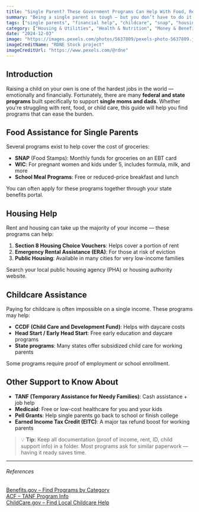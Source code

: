 ```yaml
---
title: "Single Parent? These Government Programs Can Help With Food, Rent, and More"
summary: "Being a single parent is tough — but you don’t have to do it alone. This guide highlights federal and local programs that offer real help with groceries, rent, healthcare, and child care."
tags: ["single parents", "financial help", "childcare", "snap", "housing", "low income"]
category: ["Housing & Utilities", "Health & Nutrition", "Money & Benefits"]
date: "2024-12-03"
image: "https://images.pexels.com/photos/5637809/pexels-photo-5637809.jpeg"
imageCreditName: "RDNE Stock project"
imageCreditUrl: "https://www.pexels.com/@rdne"
---
```


## Introduction

Raising a child on your own is one of the hardest jobs in the world — emotionally and financially. Fortunately, there are many **federal and state programs** built specifically to support **single moms and dads**. Whether you're struggling with rent, food, or child care, this guide will help you find programs that can ease the burden.

## Food Assistance for Single Parents

Several programs exist to help cover the cost of groceries:

- **SNAP** (Food Stamps): Monthly funds for groceries on an EBT card  
- **WIC**: For pregnant women and kids under 5, includes formula, milk, and more  
- **School Meal Programs**: Free or reduced-price breakfast and lunch  

You can often apply for these programs together through your state benefits portal.

## Housing Help

Rent and housing can take up the majority of your income — these programs can help:

1. **Section 8 Housing Choice Vouchers**: Helps cover a portion of rent  
2. **Emergency Rental Assistance (ERA)**: For those at risk of eviction  
3. **Public Housing**: Available in many cities for very low-income families  

Search your local public housing agency (PHA) or housing authority website.

## Childcare Assistance

Paying for childcare is often impossible on a single income. These programs may help:

- **CCDF (Child Care and Development Fund)**: Helps with daycare costs  
- **Head Start / Early Head Start**: Free early education and daycare programs  
- **State programs**: Many states offer subsidized child care for working parents  

Some programs require proof of employment or school enrollment.

## Other Support to Know About

- **TANF (Temporary Assistance for Needy Families)**: Cash assistance + job help  
- **Medicaid**: Free or low-cost healthcare for you and your kids  
- **Pell Grants**: Help single parents go back to school or finish college  
- **Earned Income Tax Credit (EITC)**: A major tax refund boost for working parents  

> 💡 **Tip:** Keep all documentation (proof of income, rent, ID, child support info) in a folder. Most programs ask for similar paperwork — having it ready saves time.

***

###### References

<a href="https://www.benefits.gov/categories" target="_blank" rel="noopener noreferrer">Benefits.gov – Find Programs by Category</a><br />
<a href="https://www.acf.hhs.gov/ofa/programs/tanf" target="_blank" rel="noopener noreferrer">ACF – TANF Program Info</a><br />
<a href="https://www.childcare.gov" target="_blank" rel="noopener noreferrer">ChildCare.gov – Find Local Childcare Help</a>
